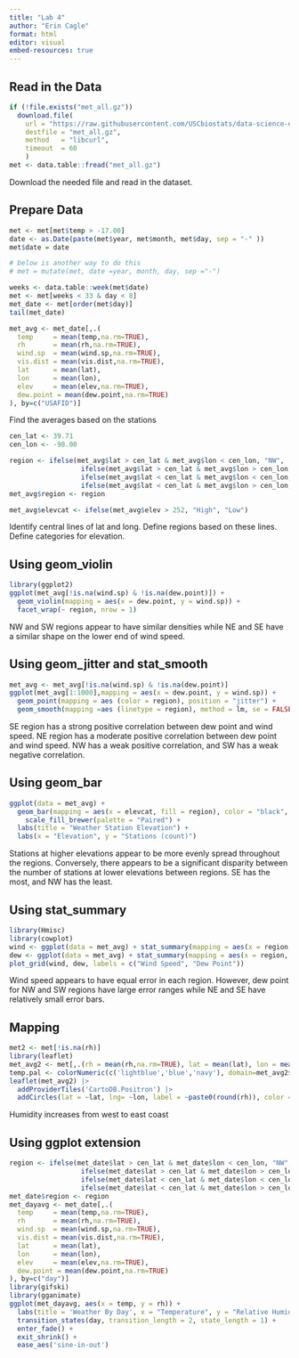 ```yaml
---
title: "Lab 4"
author: "Erin Cagle"
format: html
editor: visual
embed-resources: true
---
```


## Read in the Data

```r
if (!file.exists("met_all.gz"))
  download.file(
    url = "https://raw.githubusercontent.com/USCbiostats/data-science-data/master/02_met/met_all.gz",
    destfile = "met_all.gz",
    method   = "libcurl",
    timeout  = 60
    )
met <- data.table::fread("met_all.gz")
```

Download the needed file and read in the dataset.

## Prepare Data

```r
met <- met[met$temp > -17.00]
date <- as.Date(paste(met$year, met$month, met$day, sep = "-" ))
met$date = date

# below is another way to do this
# met = mutate(met, date =year, month, day, sep ="-") 

weeks <- data.table::week(met$date)
met <- met[weeks < 33 & day < 8]
met_date <- met[order(met$day)]
tail(met_date)
```

```r
met_avg <- met_date[,.(
  temp     = mean(temp,na.rm=TRUE),
  rh       = mean(rh,na.rm=TRUE),
  wind.sp  = mean(wind.sp,na.rm=TRUE),
  vis.dist = mean(vis.dist,na.rm=TRUE),
  lat      = mean(lat),
  lon      = mean(lon), 
  elev     = mean(elev,na.rm=TRUE),
  dew.point = mean(dew.point,na.rm=TRUE)
), by=c("USAFID")]
```

Find the averages based on the stations

```r
cen_lat <- 39.71
cen_lon <- -98.00

region <- ifelse(met_avg$lat > cen_lat & met_avg$lon < cen_lon, "NW",
                  ifelse(met_avg$lat > cen_lat & met_avg$lon > cen_lon, "NE",
                  ifelse(met_avg$lat < cen_lat & met_avg$lon < cen_lon, "SW",
                  ifelse(met_avg$lat < cen_lat & met_avg$lon > cen_lon, "SE", "At Center"))))
met_avg$region <- region

met_avg$elevcat <- ifelse(met_avg$elev > 252, "High", "Low")
```

Identify central lines of lat and long. Define regions based on these lines. Define categories for elevation.

## Using geom_violin

```r
library(ggplot2)
ggplot(met_avg[!is.na(wind.sp) & !is.na(dew.point)]) + 
  geom_violin(mapping = aes(x = dew.point, y = wind.sp)) +
  facet_wrap(~ region, nrow = 1)
```

NW and SW regions appear to have similar densities while NE and SE have a similar shape on the lower end of wind speed.

## Using geom_jitter and stat_smooth

```r
met_avg <- met_avg[!is.na(wind.sp) & !is.na(dew.point)]
ggplot(met_avg[1:1000],mapping = aes(x = dew.point, y = wind.sp)) +   
  geom_point(mapping = aes (color = region), position = "jitter") +
  geom_smooth(mapping =aes (linetype = region), method = lm, se = FALSE)
```

SE region has a strong positive correlation between dew point and wind speed. NE region has a moderate positive correlation between dew point and wind speed. NW has a weak positive correlation, and SW has a weak negative correlation.

## Using geom_bar

```r
ggplot(data = met_avg) +
  geom_bar(mapping = aes(x = elevcat, fill = region), color = "black", position = "dodge") +
    scale_fill_brewer(palette = "Paired") +
  labs(title = "Weather Station Elevation") +
  labs(x = "Elevation", y = "Stations (count)")
```

Stations at higher elevations appear to be more evenly spread throughout the regions. Conversely, there appears to be a significant disparity between the number of stations at lower elevations between regions. SE has the most, and NW has the least.

## Using stat_summary

```r
library(Hmisc)
library(cowplot)
wind <- ggplot(data = met_avg) + stat_summary(mapping = aes(x = region, y = wind.sp), fun.data="mean_sdl", geom = "errorbar")
dew <- ggplot(data = met_avg) + stat_summary(mapping = aes(x = region, y = dew.point), fun.data="mean_sdl", geom = "errorbar")
plot_grid(wind, dew, labels = c("Wind Speed", "Dew Point"))
```

Wind speed appears to have equal error in each region. However, dew point for NW and SW regions have large error ranges while NE and SE have relatively small error bars.

## Mapping

```r
met2 <- met[!is.na(rh)]
library(leaflet)
met_avg2 <- met[,.(rh = mean(rh,na.rm=TRUE), lat = mean(lat), lon = mean(lon)),  by=c("USAFID")]
temp.pal <- colorNumeric(c('lightblue','blue','navy'), domain=met_avg2$rh)
leaflet(met_avg2) |>
  addProviderTiles('CartoDB.Positron') |>
  addCircles(lat = ~lat, lng= ~lon, label = ~paste0(round(rh)), color = ~temp.pal(rh), opacity = 1, fillOpacity = 1, radius = 500) |> addLegend('bottomleft', pal=temp.pal, values=met_avg2$rh, title='Relative Humidity', opacity=1)
```

Humidity increases from west to east coast

## Using ggplot extension

```r
region <- ifelse(met_date$lat > cen_lat & met_date$lon < cen_lon, "NW",
                  ifelse(met_date$lat > cen_lat & met_date$lon > cen_lon, "NE",
                  ifelse(met_date$lat < cen_lat & met_date$lon < cen_lon, "SW",
                  ifelse(met_date$lat < cen_lat & met_date$lon > cen_lon, "SE", "At Center"))))
met_date$region <- region
met_dayavg <- met_date[,.(
  temp     = mean(temp,na.rm=TRUE),
  rh       = mean(rh,na.rm=TRUE),
  wind.sp  = mean(wind.sp,na.rm=TRUE),
  vis.dist = mean(vis.dist,na.rm=TRUE),
  lat      = mean(lat),
  lon      = mean(lon), 
  elev     = mean(elev,na.rm=TRUE),
  dew.point = mean(dew.point,na.rm=TRUE)
), by=c("day")]
library(gifski)
library(gganimate)
ggplot(met_dayavg, aes(x = temp, y = rh)) +
  labs(title = 'Weather By Day', x = "Temperature", y = "Relative Humidity") +
  transition_states(day, transition_length = 2, state_length = 1) +  
  enter_fade() + 
  exit_shrink() +
  ease_aes('sine-in-out')
```
